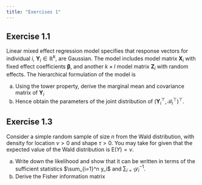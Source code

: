 ```yaml
---
title: "Exercises 1"
---
```


## Exercise 1.1

Linear mixed effect regression model specifies that response vectors for individual $i$, $\boldsymbol{Y}_i \in \mathbb{R}^k$, are Gaussian. The model includes model matrix $\mathbf{X}_i$ with fixed effect coefficients $\boldsymbol{\beta}$, and another $k\times l$ model matrix  $\mathbf{Z}_i$ with random effects. The hierarchical formulation of the model is
\begin{align*}
\boldsymbol{Y}_i \mid \mathcal{B}_i=\boldsymbol{b}_i &\sim \mathsf{Gauss}_k(\mathbf{X}_i\boldsymbol{\beta} + \mathbf{Z}_i\boldsymbol{b}_i, \sigma^2 \mathbf{I}_k) \\
\mathcal{B}_i & \sim \mathsf{Gauss}_l(\boldsymbol{0}_k, \boldsymbol{\Omega})
\end{align*}


a. Using the tower property, derive the marginal mean and covariance matrix of $\boldsymbol{Y}_i$
b. Hence obtain the parameters of the joint distribution of $(\boldsymbol{Y}_i^\top, \mathcal{B}_i^\top)^\top$.

## Exercise 1.3

Consider a simple random sample of size $n$ from the Wald distribution, with density
\begin{align*}
f(y; \nu, \lambda) = \left(\frac{\lambda}{2\pi y^{3}}\right)^{1/2} \exp\left\{ - \frac{\lambda (y-\nu)^2}{2\nu^2y}\right\}, \qquad y > 0.
\end{align*}
for location $\nu >0$ and shape $\tau>0$. You may take for given that the expected value of the Wald distribution is $\mathsf{E}(Y) = \nu$.


a. Write down the likelihood and show that it can be written in terms of the sufficient statistics $\sum_{i=1}^n y_i$ and $\sum_{i=1} y_i^{-1}$.
b. Derive the Fisher information matrix



<!--
The ratio-of-uniform method, implemented in the [`rust` **R** package](https://paulnorthrop.github.io/rust/index.html), can be used to simulate independent draws from an unnormalized density function assuming the latter is bounded after use of a Box--Cox transformation.

```r
#| eval: false
#| echo: true
set.seed(80601)
data(waiting, package = "hecbayes")
nobs <- length(waiting) # number of observations
ybar <- mean(waiting)   # average waiting time
B <- 1000L  # number of draws
# Un-normalized log posterior: scaled log likelihood + log prior
upost <- function(x){
  dgamma(x = x, shape = nobs + 1L, rate = nobs*ybar, log = TRUE) +
    log(2) + dt(x = x, df = 1, log = TRUE)}
post_samp <- rust::ru(logf = upost,
                      n = B,
                      d = 1,  # dimension of parameter (scalar)
                      init = nobs/ybar)$sim_vals # initial value of mode
```


Estimate using the Monte Carlo sample:

1. the probability that the waiting time is between 20 and 40 seconds
2. the average waiting time
3. the standard deviation of the waiting time

-->
